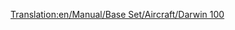 [[Translation:en/Manual/Base Set/Aircraft/Darwin 100]]
{{en/Manual/Base Set/Aircraft/Aircraft|Cost=36.919 (73,828)
|Speed=947 kph (592 MPH)
|Annual=6.750 (13,500)
|Designed=1962
|Lifespan=25
|Capacity=170 passengers & 35 bags of mail
|Description=First Darwin plane, the new name for the Boeing planes.
|Real-life=Boeing 727
}}